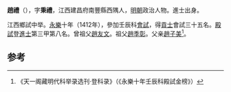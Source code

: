 '''趙禮'''（{{bd|1384年||？}}），字'''秉禮'''，江西建昌府南豐縣西隅人，[[明朝|明朝]]政治人物。進士出身。

江西鄉試中举。[[永樂|永樂]]十年（1412年），參加壬辰科[[會試|會試]]，得[[貢士|貢士]]會試三十五名。[[殿試|殿試]]登[[進士|進士]]第三甲第八名。曾祖父[[趙友文|趙友文]]。祖父[[趙季彰|趙季彰]]。父亲[[趙子美|趙子美]]<ref>《天一阁藏明代科举录选刊·登科录》（《永樂十年壬辰科殿試金榜》）</ref>。

==参考==
{{reflist}}
{{明朝人物小作品}}
{{永樂十年壬辰科殿試金榜}}